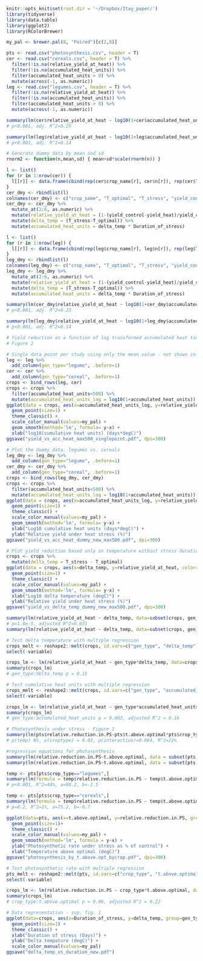 ```r
knitr::opts_knit$set(root.dir = '~/Dropbox/Itay_paper/')
library(tidyverse)
library(data.table)
library(ggplot2)
library(RColorBrewer)

my_pal <- brewer.pal(8, "Paired")[c(2,8)]
```

```r
pts <- read.csv("photosynthesis.csv", header = T)
cer <- read.csv("cereals.csv", header = T) %>%
  filter(!is.na(relative_yield_at_heat)) %>%
  filter(!is.na(accumulated_heat_units)) %>%
  filter(accumulated_heat_units > 0) %>%
  mutate(across(-1, as.numeric))
leg <- read.csv("legumes.csv", header = T) %>%
  filter(!is.na(relative_yield_at_heat)) %>%
  filter(!is.na(accumulated_heat_units)) %>%
  filter(accumulated_heat_units > 0) %>%
  mutate(across(-1, as.numeric))

summary(lm(cer$relative_yield_at_heat ~ log10(1+cer$accumulated_heat_units)))
# p<0.001, adj. R^2=0.25

summary(lm(leg$relative_yield_at_heat ~ log10(1+leg$accumulated_heat_units)))
# p<0.001, adj. R^2=0.14

```

```r
# Generate dummy data by mean and sd
rnorm2 <- function(n,mean,sd) { mean+sd*scale(rnorm(n)) }

l <- list()
for (r in 1:nrow(cer)) {
  l[[r]] <- data.frame(cbind(rep(cer$crop_name[r], cer$n[r]), rep(cer$T_optimal[r], cer$n[r]), rep(cer$T_stress[r], cer$n[r]), rnorm2(cer$n[r], cer$yield_control[r], cer$sd_control[r]), rnorm2(cer$n[r], cer$yield_heat[r], cer$sd_heat[r]), rep(cer$Duration_of_the_stress[r], cer$n[r])))
}
cer_dmy <- rbindlist(l)
colnames(cer_dmy) <- c("crop_name", "T_optimal", "T_stress", "yield_control", "yield_heat", "Duration_of_stress")
cer_dmy <- cer_dmy %>%
  mutate_at(2:6, as.numeric) %>%
  mutate(relative_yield_at_heat = (1-(yield_control-yield_heat)/yield_control)*100) %>%
  mutate(delta_temp = (T_stress-T_optimal)) %>%
  mutate(accumulated_heat_units = delta_temp * Duration_of_stress)

l <- list()
for (r in 1:nrow(leg)) {
  l[[r]] <- data.frame(cbind(rep(leg$crop_name[r], leg$n[r]), rep(leg$T_optimal[r], leg$n[r]), rep(leg$T_stress[r], leg$n[r]), rnorm2(leg$n[r], leg$yield_control[r], leg$sd_control[r]), rnorm2(leg$n[r], leg$yield_heat[r], leg$sd_heat[r]), rep(leg$Duration_of_the_stress[r], leg$n[r])))
}
leg_dmy <- rbindlist(l)
colnames(leg_dmy) <- c("crop_name", "T_optimal", "T_stress", "yield_control", "yield_heat", "Duration_of_stress")
leg_dmy <- leg_dmy %>%
  mutate_at(2:6, as.numeric) %>%
  mutate(relative_yield_at_heat = (1-(yield_control-yield_heat)/yield_control)*100) %>%
  mutate(delta_temp = (T_stress-T_optimal)) %>%
  mutate(accumulated_heat_units = delta_temp * Duration_of_stress)

summary(lm(cer_dmy$relative_yield_at_heat ~ log10(1+cer_dmy$accumulated_heat_units)))
# p<0.001, adj. R^2=0.23

summary(lm(leg_dmy$relative_yield_at_heat ~ log10(1+leg_dmy$accumulated_heat_units)))
# p<0.001, adj. R^2=0.14
```

```r
# Yield reduction as a function of log transformed accumulated heat time
# Figure 2

# Single data point per study using only the mean value - not shown in paper
leg <- leg %>%
  add_column(gen_type="legume", .before=1)
cer <- cer %>%
  add_column(gen_type="cereal", .before=1)
crops <- bind_rows(leg, cer)
crops <- crops %>%
  filter(accumulated_heat_units<500) %>%
  mutate(accumulated_heat_units_log = log10(1+accumulated_heat_units))
ggplot(data = crops, aes(x=accumulated_heat_units_log, y=relative_yield_at_heat, color=gen_type, group=gen_type)) +
  geom_point(size=1) + 
  theme_classic() + 
  scale_color_manual(values=my_pal) + 
  geom_smooth(method='lm', formula= y~x) +
  xlab("log10(cumulative heat units) (days*degC)")
ggsave("yield_vs_acc_heat_max500_singlepoint.pdf", dpi=300)

# Plot the dummy data: legumes vs. cereals
leg_dmy <- leg_dmy %>%
  add_column(gen_type="legume", .before=1)
cer_dmy <- cer_dmy %>%
  add_column(gen_type="cereal", .before=1)
crops <- bind_rows(leg_dmy, cer_dmy)
crops <- crops %>%
  filter(accumulated_heat_units<500) %>%
  mutate(accumulated_heat_units_log = log10(1+accumulated_heat_units))
ggplot(data = crops, aes(x=accumulated_heat_units_log, y=relative_yield_at_heat, color=gen_type, group=gen_type)) +
  geom_point(size=1) + 
  theme_classic() + 
  scale_color_manual(values=my_pal) + 
  geom_smooth(method='lm', formula= y~x) +
  xlab("Log10 cumulative heat units (days*degC)") + 
  ylab("Relative yield under heat stress (%)")
ggsave("yield_vs_acc_heat_dummy_new_max500.pdf", dpi=300)

# Plot yield reduction based only on temperature without stress duration
crops <- crops %>%
  mutate(delta_temp = T_stress - T_optimal)
ggplot(data = crops, aes(x=delta_temp, y=relative_yield_at_heat, color=gen_type, group=gen_type)) +
  geom_point(size=1) + 
  theme_classic() + 
  scale_color_manual(values=my_pal) + 
  geom_smooth(method='lm', formula= y~x) +
  xlab("Log10 delta temperature (degC)") + 
  ylab("Relative yield under heat stress (%)")
ggsave("yield_vs_delta_temp_dummy_new_max500.pdf", dpi=300)

summary(lm(relative_yield_at_heat ~ delta_temp, data=subset(crops, gen_type=="cereal")))
# p=1.8e-5, adjusted R^2=0.031
summary(lm(relative_yield_at_heat ~ delta_temp, data=subset(crops, gen_type=="legume")))

# Test delta temperature with multiple regression
crops_melt <- reshape2::melt(crops, id.vars=c("gen_type", "delta_temp"), measure.vars = "relative_yield_at_heat", value.name="relative_yield_at_heat") %>%
select(-variable)

crops_lm <- lm(relative_yield_at_heat ~ gen_type*delta_temp, data=crops_melt)
summary(crops_lm)
# gen_type:delta_temp p = 0.15

# Test cumulative heat units with multiple regression
crops_melt <- reshape2::melt(crops, id.vars=c("gen_type", "accumulated_heat_units"), measure.vars = "relative_yield_at_heat", value.name="relative_yield_at_heat") %>%
select(-variable)

crops_lm <- lm(relative_yield_at_heat ~ gen_type*accumulated_heat_units, data=crops_melt)
summary(crops_lm)
# gen_type:accumulated_heat_units p = 0.003, adjusted R^2 = 0.16
```

```r
# Photosynthesis under stress - Figure 1
summary(lm(pts$relative.reduction.in.PS~pts$t.above.optimal*pts$crop_type))
# p(temp) NS, p(croptype) = 0.02, p(interaction)=0.064, R^2=22%

#regression equations for photosynthesis
summary(lm(relative.reduction.in.PS~t.above.optimal, data = subset(pts, crop_type == "cereals")))
summary(lm(relative.reduction.in.PS~t.above.optimal, data = subset(pts, crop_type == "legumes")))

temp <- pts[pts$crop_type=="legumes",]
summary(lm(formula = temp$relative.reduction.in.PS ~ temp$t.above.optimal))
# p<0.001, R^2=44%, a=98.2, b=-2.5

temp <- pts[pts$crop_type=="cereals",]
summary(lm(formula = temp$relative.reduction.in.PS ~ temp$t.above.optimal))
# p=0.2, R^2=1%, a=75.2, b=-0.7

ggplot(data=pts, aes(x=t.above.optimal, y=relative.reduction.in.PS, group=crop_type, color=crop_type)) + 
  geom_point(size=1)+ 
  theme_classic() + 
  scale_color_manual(values=my_pal) + 
  geom_smooth(method='lm', formula = y~x) + 
  ylab("Photosynthetic rate under stress as % of control") + 
  xlab("Temperature above optimal (degC)")
ggsave("photosynthesis_by_t.above.opt_bycrop.pdf", dpi=300)

# Test photosynthetic rate with multiple regression
pts_melt <- reshape2::melt(pts, id.vars=c("crop_type", "t.above.optimal"), measure.vars = "relative.reduction.in.PS", value.name="relative.reduction.in.PS") %>%
select(-variable)

crops_lm <- lm(relative.reduction.in.PS ~ crop_type*t.above.optimal, data=pts_melt)
summary(crops_lm)
# crop_type:t.above.optimal p = 0.06, adjusted R^2 = 0.22
```
```r
# Data representation - sup. fig. 1
ggplot(data=crops, aes(x=Duration_of_stress, y=delta_temp, group=gen_type, color=gen_type)) + 
  geom_point(size=1) + 
  theme_classic() + 
  xlab("Duration of stress (Days)") + 
  ylab("Delta tempature (degC)") + 
  scale_color_manual(values=my_pal)
ggsave("delta_temp_vs_duration_new.pdf")
```

